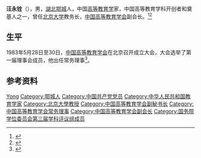 '''汪永铨'''（{{bd|1929年||2016年|6月30日}}），男，[[湖北|湖北]][[鄂城县|鄂城]]人，中国[[高等教育学|高等教育学]]家，中国高等教育学科开创者和奠基人之一，曾任[[北京大学|北京大学]]教务长，[[中国高等教育学会|中国高等教育学会]]副会长。<ref>{{Cite web|title=关于汪永铨先生逝世的讣告|url=https://www.gse.pku.edu.cn/syxw/tzgg/32380.htm|accessdate=2020-12-24|work=北京大学}}</ref><ref>{{Cite web|title=我院顾明远教授应邀出席“汪永铨教授与北大高等教育学科”座谈会|url=http://www.compe.cn/xwkx/196765.html|accessdate=2020-12-24|work=北京师范大学国际与比较教育研究院、中国教育学会比较教育分会|archive-date=2019-03-19|archive-url=https://web.archive.org/web/20190319094835/http://www.compe.cn/xwkx/196765.html|dead-url=no}}</ref>

== 生平 ==
1983年5月28日至30日，[[中国高等教育学会|中国高等教育学会]]在北京召开成立大会，大会选举了第一届理事会成员，他出任常务理事<ref>{{Cite book|title=中国高等教育研究史|last=李均著|publisher=广东高等教育出版社|year=2005.08|isbn=7-5361-3221-2|location=广州|pages=129-130}}</ref>。

== 参考资料 ==
{{reflist}}

{{国务院学位委员会第三届学科评议组/教育学}}
{{Navboxes
| title  = 汪永铨在[[中国高等教育学会|中国高等教育学会]]的职务
| list1  =
{{中国高等教育学会第一届理事会}}
{{中国高等教育学会第二届理事会}}
{{中国高等教育学会第六届理事会}}
}}

{{Authority control}}
{{DEFAULTSORT:Wang汪}}
[[Category:汪姓|Yong]]
[[Category:鄂城人|Category:鄂城人]]
[[Category:中国共产党党员|Category:中国共产党党员]]
[[Category:中华人民共和国教育学家|Category:中华人民共和国教育学家]]
[[Category:北京大學教授|Category:北京大學教授]]
[[Category:中国高等教育学会副秘书长|Category:中国高等教育学会副秘书长]]
[[Category:中国高等教育学会常务理事|Category:中国高等教育学会常务理事]]
[[Category:中国高等教育学会副会长|Category:中国高等教育学会副会长]]
[[Category:国务院学位委员会第三届学科评议组成员|Category:国务院学位委员会第三届学科评议组成员]]

{{中国人物小作品}}